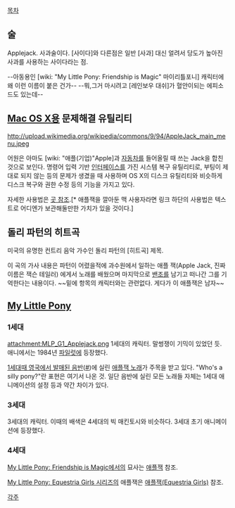 [[목차]]

== 술 ==
Applejack. 사과술이다. [사이다]와 다른점은 일반 [사과] 대신 얼려서 당도가 높아진 사과를 사용하는 사이다라는 점.

--아동용인 [wiki: "My Little Pony: Friendship is Magic" 마이리틀포니] 캐릭터에 왜 이런 이름이 붙은 건가--
--뭐,그거 마시려고 [레인보우 대쉬]가 혈안이되는 에피소드도 있는데--

== [[Mac OS X]]용 문제해결 유틸리티 ==
http://upload.wikimedia.org/wikipedia/commons/9/94/AppleJack_main_menu.jpeg

어원은 아마도 [wiki: "애플(기업)"Apple]과 [[자동차]]를 들어올릴 때 쓰는 Jack을 합친 것으로 보인다. 명령어 입력 기반 [[인터페이스]]를 가진 시스템 복구 유틸리티로, 부팅이 제대로 되지 않는 등의 문제가 생겼을 때 사용하며 OS X의 디스크 유틸리티와 비슷하게 디스크 복구와 권한 수정 등의 기능을 가지고 있다.

자세한 사용법은 [http://www.leicakorea.com/bbs/zboard.php?id=story&page=1&sn1=&divpage=1&sn=off&ss=on&sc=off&keyword=applejack&select_arrange=headnum&desc=asc&no=752|이 곳 참조].[* 애플잭을 깔아둔 맥 사용자라면 링크 하단의 사용법은 텍스트로 어디엔가 보관해둘만한 가치가 있을 것이다.]

== 돌리 파턴의 히트곡 ==
미국의 유명한 컨트리 음악 가수인 돌리 파턴의 [히트곡] 제목.

이 곡의 가사 내용은 파턴이 어렸을적에 과수원에서 일하는 애플 잭(Apple Jack, 진짜 이름은 잭슨 테일러) 에게서 노래를 배웠으며 마지막으로 [[밴조]]를 남기고 떠나간 그를 기억한다는 내용이다.
~~밑에 항목의 캐릭터와는 관련없다. 게다가 이 애플잭은 남자~~

== [[My Little Pony]] ==
=== 1세대 ===
attachment:MLP_G1_Applejack.png
1세대의 캐릭터. 말썽쟁이 기믹이 있었던 듯. 애니에서는 1984년 [[파일럿]]에 등장했다.

[http://www.etherella.com/mlpmedia/songtape.html 1세대때 영국에서 발매된 음반]([http://mylittlewiki.org/wiki/Seven_Songs_and_a_Story #])에 실린 [http://m.youtube.com/watch?v=3NUgUu2_gBc 애플잭 노래]가 주목을 받고 있다. "Who's a silly pony?"란 표현은 여기서 나온 것. 일단 음반에 실린 모든 노래들 자체는 1세대 애니메이션의 설정 등과 약간 차이가 있다.

=== 3세대 ===
3세대의 캐릭터. 이때의 배색은 4세대의 빅 매킨토시와 비슷하다. 3세대 초기 애니메이션에 등장했다.

=== 4세대 ===
[[My Little Pony: Friendship is Magic]]에서의 묘사는 [[애플잭]] 참조.

[[My Little Pony: Equestria Girls 시리즈]]의 애플잭은 [[애플잭(Equestria Girls)]] 참조.

[[각주]]
